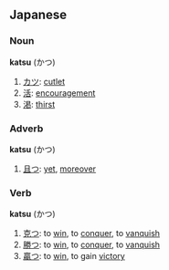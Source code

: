 ==Japanese==

===Noun===
'''katsu''' (かつ)

#[[カツ]]: [[cutlet]]
#[[活]]: [[encouragement]]
#[[渇]]: [[thirst]]

===Adverb===
'''katsu''' (かつ)

#[[且つ]]: [[yet]], [[moreover]]

===Verb===
'''katsu''' (かつ)

#[[克つ]]: to [[win]], to [[conquer]], to [[vanquish]]
#[[勝つ]]: to [[win]], to [[conquer]], to [[vanquish]] 
#[[贏つ]]: to [[win]], to gain [[victory]]

{{ja-attention}}